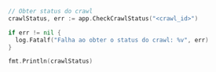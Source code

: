```go Go
// Obter status do crawl
crawlStatus, err := app.CheckCrawlStatus("<crawl_id>")

if err != nil {
  log.Fatalf("Falha ao obter o status do crawl: %v", err)
}

fmt.Println(crawlStatus)
```
